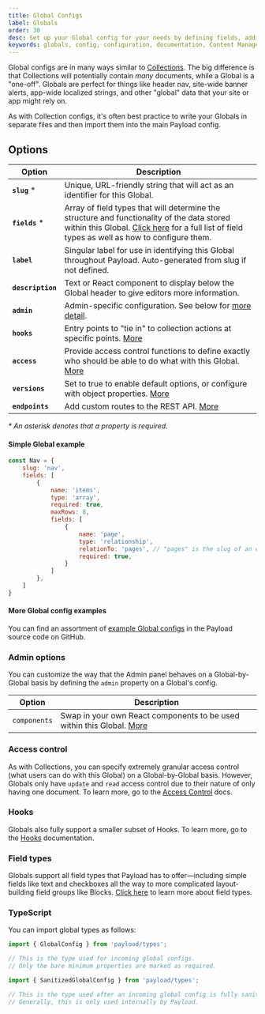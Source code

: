 ```yaml
---
title: Global Configs
label: Globals
order: 30
desc: Set up your Global config for your needs by defining fields, adding slugs and labels, establishing access control, tying in hooks and more.
keywords: globals, config, configuration, documentation, Content Management System, cms, headless, javascript, node, react, express
---
```


Global configs are in many ways similar to [Collections](/docs/configuration/collections). The big difference is that Collections will potentially contain *many* documents, while a Global is a "one-off". Globals are perfect for things like header nav, site-wide banner alerts, app-wide localized strings, and other "global" data that your site or app might rely on.

As with Collection configs, it's often best practice to write your Globals in separate files and then import them into the main Payload config.

## Options

| Option           | Description  |
| ---------------- | -------------|
| **`slug`** *     | Unique, URL-friendly string that will act as an identifier for this Global. |
| **`fields`** *   | Array of field types that will determine the structure and functionality of the data stored within this Global. [Click here](/docs/fields/overview) for a full list of field types as well as how to configure them. |
| **`label`**      | Singular label for use in identifying this Global throughout Payload. Auto-generated from slug if not defined. |
| **`description`**| Text or React component to display below the Global header to give editors more information.  |
| **`admin`**      | Admin-specific configuration. See below for [more detail](/docs/configuration/globals#admin-options). |
| **`hooks`**      | Entry points to "tie in" to collection actions at specific points. [More](/docs/hooks/overview#global-hooks) |
| **`access`**     | Provide access control functions to define exactly who should be able to do what with this Global. [More](/docs/access-control/overview/#globals) |
| **`versions`**   | Set to true to enable default options, or configure with object properties. [More](/docs/versions/overview#globals-config)|
| **`endpoints`**  | Add custom routes to the REST API. [More](/docs/rest-api/overview#custom-endpoints)|

*\* An asterisk denotes that a property is required.*

#### Simple Global example

```js
const Nav = {
	slug: 'nav',
	fields: [
		{
			name: 'items',
			type: 'array',
			required: true,
			maxRows: 8,
			fields: [
				{
					name: 'page',
					type: 'relationship',
					relationTo: 'pages', // "pages" is the slug of an existing collection
					required: true,
				}
			]
		},
	]
}
```

#### More Global config examples

You can find an assortment of [example Global configs](https://github.com/payloadcms/payload/blob/master/demo/globals) in the Payload source code on GitHub.

### Admin options

You can customize the way that the Admin panel behaves on a Global-by-Global basis by defining the `admin` property on a Global's config.

| Option                       | Description  |
| ---------------------------- | -------------|
| `components`                 | Swap in your own React components to be used within this Global. [More](/docs/admin/components#globals) |

### Access control

As with Collections, you can specify extremely granular access control (what users can do with this Global) on a Global-by-Global basis. However, Globals only have `update` and `read` access control due to their nature of only having one document. To learn more, go to the [Access Control](/docs/access-control/overview) docs.

### Hooks

Globals also fully support a smaller subset of Hooks. To learn more, go to the [Hooks](/docs/hooks/overview) documentation.

### Field types

Globals support all field types that Payload has to offer—including simple fields like text and checkboxes all the way to more complicated layout-building field groups like Blocks. [Click here](/docs/fields/overview) to learn more about field types.

### TypeScript

You can import global types as follows:

```js
import { GlobalConfig } from 'payload/types';

// This is the type used for incoming global configs.
// Only the bare minimum properties are marked as required.
```

```js
import { SanitizedGlobalConfig } from 'payload/types';

// This is the type used after an incoming global config is fully sanitized.
// Generally, this is only used internally by Payload.
```
